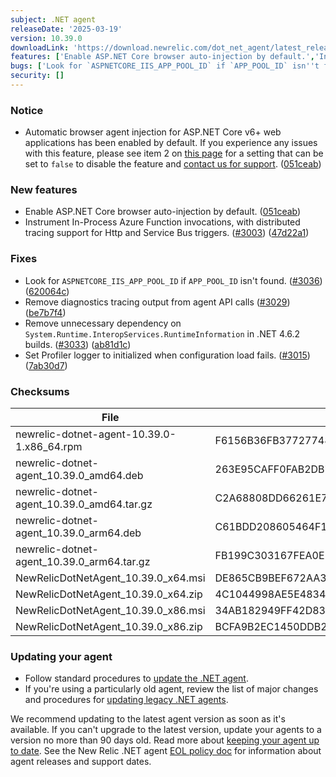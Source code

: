 ```yaml
---
subject: .NET agent
releaseDate: '2025-03-19'
version: 10.39.0
downloadLink: 'https://download.newrelic.com/dot_net_agent/latest_release'
features: ['Enable ASP.NET Core browser auto-injection by default.','Instrument In-Process Azure Function invocations, with distributed tracing support for Http and Service Bus triggers.']
bugs: ['Look for `ASPNETCORE_IIS_APP_POOL_ID` if `APP_POOL_ID` isn''t found.','Remove diagnostics tracing output from agent API calls.','Remove unnecessary dependency on `System.Runtime.InteropServices.RuntimeInformation` in .NET 4.6.2  builds.','Set Profiler logger to initialized when configuration load fails.']
security: []
---
```


### Notice

* Automatic browser agent injection for ASP.NET Core v6+ web applications has been enabled by default. If you experience any issues with this feature, please see item 2 on [this page](https://docs.newrelic.com/docs/apm/agents/net-agent/other-features/browser-monitoring-net-agent/#enable_netcore6plus) for a setting that can be set to `false` to disable the feature and [contact us for support](https://docs.newrelic.com/docs/new-relic-solutions/solve-common-issues/find-help-use-support-portal/). ([051ceab](https://github.com/newrelic/newrelic-dotnet-agent/commit/051ceab6e2747209c965dc7d9156d9cf59dbf9e2))

### New features

* Enable ASP.NET Core browser auto-injection by default. ([051ceab](https://github.com/newrelic/newrelic-dotnet-agent/commit/051ceab6e2747209c965dc7d9156d9cf59dbf9e2))
* Instrument In-Process Azure Function invocations, with distributed tracing support for Http and Service Bus triggers. ([#3003](https://github.com/newrelic/newrelic-dotnet-agent/issues/3003)) ([47d22a1](https://github.com/newrelic/newrelic-dotnet-agent/commit/47d22a11321f160084d230785b8d6475181e77c7))

### Fixes

* Look for `ASPNETCORE_IIS_APP_POOL_ID` if `APP_POOL_ID` isn't found. ([#3036](https://github.com/newrelic/newrelic-dotnet-agent/issues/3036)) ([620064c](https://github.com/newrelic/newrelic-dotnet-agent/commit/620064c3c3c59891f5daa3948663bf892bed8358))
* Remove diagnostics tracing output from agent API calls ([#3029](https://github.com/newrelic/newrelic-dotnet-agent/issues/3029)) ([be7b7f4](https://github.com/newrelic/newrelic-dotnet-agent/commit/be7b7f4b3b57a5d056313c940026c4681243b038))
* Remove unnecessary dependency on `System.Runtime.InteropServices.RuntimeInformation` in .NET 4.6.2  builds. ([#3033](https://github.com/newrelic/newrelic-dotnet-agent/issues/3033)) ([ab81d1c](https://github.com/newrelic/newrelic-dotnet-agent/commit/ab81d1c5eaed14b3928bcaed0fe2c64b31795ad9))
* Set Profiler logger to initialized when configuration load fails. ([#3015](https://github.com/newrelic/newrelic-dotnet-agent/issues/3015)) ([7ab30d7](https://github.com/newrelic/newrelic-dotnet-agent/commit/7ab30d712ab59901d21c434019b8d28eb95f7280))

### Checksums
| File | SHA - 256  Hash |
| ---| ---|
| newrelic-dotnet-agent-10.39.0-1.x86_64.rpm | F6156B36FB3772774853D52E9EF8B0566954F0167B92CB55CCBA1ABAA64D1AC5 |
| newrelic-dotnet-agent_10.39.0_amd64.deb | 263E95CAFF0FAB2DB7BB9605E2FCA6E6F5618F10F11DFF2DCE81A14884AC9515 |
| newrelic-dotnet-agent_10.39.0_amd64.tar.gz | C2A68808DD66261E753336711AD1F172019B5FF27ADED70CDBAB93EA09D24842 |
| newrelic-dotnet-agent_10.39.0_arm64.deb | C61BDD208605464F1CDA4888D30BA3C2E05981C0E9CFD5D4B820BFF7D40AF5EC |
| newrelic-dotnet-agent_10.39.0_arm64.tar.gz | FB199C303167FEA0E288D4F34774BC00E95563D15B5E820A335C5A4E35F392EE |
| NewRelicDotNetAgent_10.39.0_x64.msi | DE865CB9BEF672AA3DB0EB81182C95DC8BF4AC822ADB08E4FE31835ED8017091 |
| NewRelicDotNetAgent_10.39.0_x64.zip | 4C1044998AE5E4834E857D3B08D6610CD92E063F6CC72DBF5CCE69727F3E8E21 |
| NewRelicDotNetAgent_10.39.0_x86.msi | 34AB182949FF42D83B9CE8C4FB937257DEEBAB3C21D76CA387886B27EEEFF6FF |
| NewRelicDotNetAgent_10.39.0_x86.zip | BCFA9B2EC1450DDB2B935B393C9B2B499C83603817384BA638F610C35F848444 |


### Updating your agent

* Follow standard procedures to [update the .NET agent](/docs/agents/net-agent/installation-configuration/update-net-agent).
* If you're using a particularly old agent, review the list of major changes and procedures for [updating legacy .NET agents](/docs/apm/agents/net-agent/installation/update-net-agent/#updating_older_net).

We recommend updating to the latest agent version as soon as it's available. If you can't upgrade to the latest version, update your agents to a version no more than 90 days old. Read more about [keeping your agent up to date](/docs/new-relic-solutions/new-relic-one/install-configure/update-new-relic-agent).
See the New Relic .NET agent [EOL policy doc](/docs/apm/agents/net-agent/getting-started/net-agent-eol-policy) for information about agent releases and support dates.

